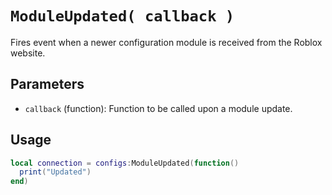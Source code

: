 # `ModuleUpdated( callback )`

Fires event when a newer configuration module is received from the Roblox website.


## Parameters

- `callback` (function): Function to be called upon a module update. 


## Usage
```lua filename="ModuleUpdated"
local connection = configs:ModuleUpdated(function()
  print("Updated")
end)
```


